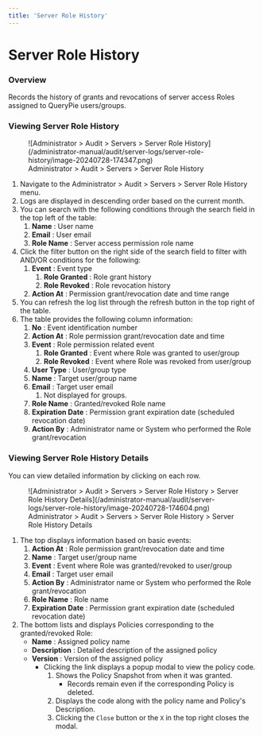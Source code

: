 ```yaml
---
title: 'Server Role History'
---
```


# Server Role History

### Overview

Records the history of grants and revocations of server access Roles assigned to QueryPie users/groups.

### Viewing Server Role History

<figure data-layout="center" data-align="center">
![Administrator &gt; Audit &gt; Servers &gt; Server Role History](/administrator-manual/audit/server-logs/server-role-history/image-20240728-174347.png)
<figcaption>
Administrator &gt; Audit &gt; Servers &gt; Server Role History
</figcaption>
</figure>

1. Navigate to the Administrator &gt; Audit &gt; Servers &gt; Server Role History menu.
2. Logs are displayed in descending order based on the current month.
3. You can search with the following conditions through the search field in the top left of the table:
    1.  **Name**  : User name
    2.  **Email**  : User email
    3.  **Role Name**  : Server access permission role name
4. Click the filter button on the right side of the search field to filter with AND/OR conditions for the following:
    1.  **Event**  : Event type
        1.  **Role Granted**  : Role grant history
        2.  **Role Revoked**  : Role revocation history
    2.  **Action At**  : Permission grant/revocation date and time range
5. You can refresh the log list through the refresh button in the top right of the table.
6. The table provides the following column information:
    1.  **No**  : Event identification number
    2.  **Action At**  : Role permission grant/revocation date and time
    3.  **Event**  : Role permission related event
        1.  **Role Granted**  : Event where Role was granted to user/group
        2.  **Role Revoked**  : Event where Role was revoked from user/group
    4.  **User Type**  : User/group type
    5.  **Name**  : Target user/group name
    6.  **Email**  : Target user email
        1. Not displayed for groups.
    7.  **Role Name**  : Granted/revoked Role name
    8.  **Expiration Date**  : Permission grant expiration date (scheduled revocation date)
    9.  **Action By**  : Administrator name or System who performed the Role grant/revocation

### Viewing Server Role History Details

You can view detailed information by clicking on each row.

<figure data-layout="center" data-align="center">
![Administrator &gt; Audit &gt; Servers &gt; Server Role History &gt; Server Role History Details](/administrator-manual/audit/server-logs/server-role-history/image-20240728-174604.png)
<figcaption>
Administrator &gt; Audit &gt; Servers &gt; Server Role History &gt; Server Role History Details
</figcaption>
</figure>

1. The top displays information based on basic events:
    1.  **Action At**  : Role permission grant/revocation date and time
    2.  **Name**  : Target user/group name
    3.  **Event**  : Event where Role was granted/revoked to user/group
    4.  **Email**  : Target user email
    5.  **Action By**  : Administrator name or System who performed the Role grant/revocation
    6.  **Role Name**  : Role name
    7.  **Expiration Date**  : Permission grant expiration date (scheduled revocation date)
2. The bottom lists and displays Policies corresponding to the granted/revoked Role:
    *  **Name**  : Assigned policy name
    *  **Description**  : Detailed description of the assigned policy
    *  **Version**  : Version of the assigned policy
        * Clicking the link displays a popup modal to view the policy code.
            1. Shows the Policy Snapshot from when it was granted.
                * Records remain even if the corresponding Policy is deleted.
            2. Displays the code along with the policy name and Policy's Description.
            3. Clicking the `Close` button or the `X` in the top right closes the modal.


